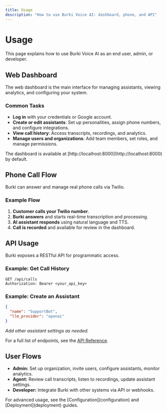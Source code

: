 ```yaml
---
title: Usage
description: "How to use Burki Voice AI: dashboard, phone, and API"
---
```


# Usage

This page explains how to use Burki Voice AI as an end user, admin, or developer.

## Web Dashboard
The web dashboard is the main interface for managing assistants, viewing analytics, and configuring your system.

### Common Tasks
- **Log in** with your credentials or Google account.
- **Create or edit assistants**: Set up personalities, assign phone numbers, and configure integrations.
- **View call history**: Access transcripts, recordings, and analytics.
- **Manage users and organizations**: Add team members, set roles, and manage permissions.

<Callout type="info">
The dashboard is available at [http://localhost:8000](http://localhost:8000) by default.
</Callout>

## Phone Call Flow
Burki can answer and manage real phone calls via Twilio.

### Example Flow
1. **Customer calls your Twilio number**.
2. **Burki answers** and starts real-time transcription and processing.
3. **AI assistant responds** using natural language and TTS.
4. **Call is recorded** and available for review in the dashboard.

## API Usage
Burki exposes a RESTful API for programmatic access.

### Example: Get Call History
```http
GET /api/calls
Authorization: Bearer <your_api_key>
```

### Example: Create an Assistant
```json
{
  "name": "SupportBot",
  "llm_provider": "openai"
}
```
*Add other assistant settings as needed.*

For a full list of endpoints, see the [API Reference](api-reference/introduction).

## User Flows
- **Admin:** Set up organization, invite users, configure assistants, monitor analytics.
- **Agent:** Review call transcripts, listen to recordings, update assistant settings.
- **Developer:** Integrate Burki with other systems via API or webhooks.

<Callout type="success">
For advanced usage, see the [Configuration](configuration) and [Deployment](deployment) guides. 
</Callout>